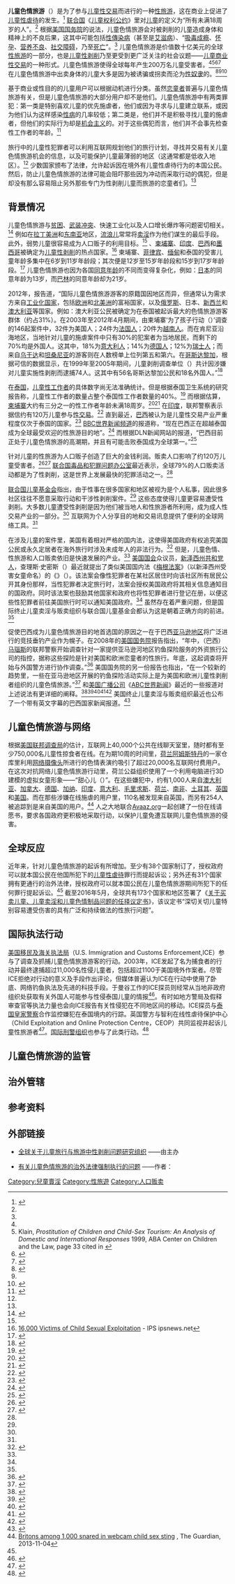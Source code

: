 {{Translating|tfrom=[[:en:Child_sex_tourism|:en:Child sex tourism]]|tpercent=10|time=2018-07-30T11:34:53+00:00}}
{{legal}}
{{性与法律}}

'''儿童色情旅游'''（{{Lang-en|'''Child Sex Tourism'''}}）是为了参与[[雏妓|儿童性交易]]而进行的一种[[性旅游|性旅游]]，这在商业上促进了[[儿童性虐待|儿童性虐待]]的发生。<ref name=deptstate>{{cite web|url=https://www.state.gov/g/tip/rls/fs/08/112090.htm|title=The Facts About Child Sex Tourism|work=Fact Sheet|publisher=US Dept of State, Office to Monitor and Combat Trafficking in Persons|date=2008-02-29|access-date=2018-07-30|archive-url=https://web.archive.org/web/20090313080604/http://www.state.gov/g/tip/rls/fs/08/112090.htm|archive-date=2009-03-13|dead-url=yes}}</ref> [[联合国|联合国]]《[[儿童权利公约|儿童权利公约]]》里对[[儿童|儿童]]的定义为“所有未满18周岁的人”。<ref name=NewZealand/> 根据[[美国国务院|美国国务院]]的说法，儿童色情旅游会对被剥削的儿童造成身体和精神上的不良后果，这其中可能包括[[性傳染病|性傳染病]]（甚至是[[艾滋病|艾滋病]]）、“[[毒瘾|吸毒成瘾]]、[[怀孕|怀孕]]、[[营养不良|营养不良]]、[[拒绝社交|社交障碍]]，乃至[[死亡|死亡]]”。<ref name=deptstate/> 儿童色情旅游是价值数十亿美元的全球[[性旅游|性旅游]]的一部分，也是[[儿童性剥削|儿童性剥削]]乃至更受到更广泛关注的社会议题——[[雏妓|儿童商业性交易]]的一种形式。儿童色情旅游使得全球每年产生200万名儿童受害者。<ref name=deptstate/><ref name=klain>Klain, ''Prostitution of Children and Child-Sex Tourism: An Analysis of Domestic and International Responses'' 1999, ABA Center on Children and the Law, page 33 cited in {{cite web |url=http://www.yapi.org/rpchildsextourism.pdf |title=Global Child Sex Tourism: Children as Tourist Attractions |author=Susan Song |work=Youth Advocate Program International Resource Paper |publisher=Youth Advocate Program International |deadurl=yes |archiveurl=https://web.archive.org/web/20120903204735/http://www.yapi.org/rpchildsextourism.pdf |archivedate=2012-09-03 |accessdate=2010-04-02 }}</ref><ref name=farrell>{{cite news |url=http://www.csmonitor.com/2004/0422/p11s01-wogi.html/ |title=Global campaign to police child sex tourism |author=Michael B. Farrell |date=2004-04-22 |publisher=Christian Science Monitor |accessdate=2010-04-02 |archive-date=2020-04-15 |archive-url=https://web.archive.org/web/20200415040324/https://www.csmonitor.com/2004/0422/p11s01-wogi.html |dead-url=no }}</ref><ref name=bacon>{{cite news |url=http://abcnews.go.com/thelaw/Story?id=3385318&page=1 |title=Stolen Innocence: Inside the Shady World of Child Sex Tourism |author=Brittainy Bacon |publisher=ABC News |date=2007-07-27 |accessdate=2010-04-02 |archive-date=2018-09-09 |archive-url=https://web.archive.org/web/20180909035646/https://abcnews.go.com/TheLaw/story?id=3385318&page=1 |dead-url=no }}</ref> 在儿童色情旅游中出卖身体的儿童大多是因为被诱骗或拐卖而沦为[[性奴隶|性奴隶]]的。<ref name=flowers>{{cite journal|title=The Sex Trade Industry's Worldwide Exploitation of Children|url=http://ann.sagepub.com/cgi/content/abstract/575/1/147|author=R. BARRI FLOWERS|journal=The Annals of the American Academy of Political and Social Science|issue=1|volume=575|pages=147–157|year=2001|doi=10.1177/000271620157500109|access-date=2010-04-02|archive-date=2009-10-28|archive-url=https://web.archive.org/web/20091028010233/http://ann.sagepub.com/cgi/content/abstract/575/1/147|dead-url=no}}</ref><ref name=gerson/><ref name=clift>{{cite book|title=Tourism and Sex |first= Stephen |last=Clift |author2=Simon Carter |publisher=Cengage Learning EMEA |year=2000 |pages=75–78, 85 |isbn=1-85567-636-2}}</ref>

基于商业或性目的的儿童用户可以根据动机进行分类。虽然[[恋童|恋童者]]普遍与儿童色情旅游有关，但是儿童色情旅游的大部分用户却不是他们。儿童色情旅游中有两类罪犯：第一类是特别喜欢儿童的优先施虐者，他们或因为寻求与儿童建立联系，或因为他们认为这样感染[[性病|性病]]的几率较低；第二类是{{Link-en|偶犯|Situational offender}}，他们并不是积极寻找儿童的施虐者，但他们的实际行为却是[[机会主义|机会主义]]的。对于这些偶犯而言，他们并不会事先检查性工作者的年龄。<ref>{{Cite web|url=http://www.politieenwetenschap.nl/cache/files/5a9ac16273e29Child_sex_tourists.pdf|title=Child sex tourists: A review of the literature on the characteristics, motives, and methods of (Dutch) transnational child sex offenders|last=Koning|first=A.|last2=Rijksen-van Dijke|first2=L.|date=2017-07|website=Politie en Wetenschap|publisher=Politie en Wetenschap|access-date=2018-03-03|archive-url=https://web.archive.org/web/20180303225321/http://www.politieenwetenschap.nl/cache/files/5a9ac16273e29Child_sex_tourists.pdf|archive-date=2018-03-03|dead-url=yes}}</ref>

旅行中的儿童性犯罪者可以利用互联网规划他们的旅行计划，寻找并交易有关儿童色情旅游机会的信息，以及可能保护儿童最薄弱的地区（这通常都是低收入地区）。<ref name=bacon/> 少数国家颁布了法律，允许起诉因在境外有儿童性虐待行为的本国公民。然后，防止儿童色情旅游的法律可能会阻吓那些因为冲动而采取行动的偶犯，但是却没有那么容易阻止另外那些专门为性剥削儿童而旅游的恋童者们。<ref name=bacon/>

== 背景情况 ==
儿童色情旅游与[[貧窮|贫困]]、[[武装冲突|武装冲突]]、快速工业化以及人口增长爆炸等问题密切相关。<ref name="studentpulse.com">{{cite journal |last=Eirienne |first=Arielle K. |year=2009 |title=Child Sex Tourism: 'Us' and 'Them' in a Globalized World |journal=Student Pulse |url=http://studentpulse.com/articles/34/child-sex-tourism-us-and-them-in-a-globalized-world |access-date=2010-04-02 |archive-date=2016-03-16 |archive-url=https://web.archive.org/web/20160316095717/http://www.studentpulse.com/articles/34/child-sex-tourism-us-and-them-in-a-globalized-world |dead-url=no }}</ref> 例如在[[拉丁美洲|拉丁美洲]]和[[东南亚|东南亚]]地区，[[流浪儿|流浪儿]]常常将[[卖淫|卖淫]]作为他们谋生的最后手段。此外，弱势儿童很容易成为人口贩子的利用目标。<ref name="studentpulse.com"/> {{Link-en|泰国卖淫产业|Prostitution in Thailand|泰国}}、[[柬埔寨|柬埔寨]]、[[印度|印度]]、[[巴西|巴西]]和[[墨西哥|墨西哥]]被确定为[[儿童性剥削|儿童性剥削]]的热点国家。<ref>[http://www.ipsnews.net/news.asp?idnews=38872 16,000 Victims of Child Sexual Exploitation] {{Wayback|url=http://www.ipsnews.net/news.asp?idnews=38872 |date=20120326111520 }} - IPS ipsnews.net</ref> 柬埔寨、[[菲律宾|菲律宾]]、[[缅甸|缅甸]]和泰国的受害儿童年龄多集中在6岁到11岁年龄段；其次便是12岁至15岁年龄段和15岁到17岁年龄段。<ref>{{Cite book|url=http://corp.credoreference.com/component/booktracker/edition/9275.html|title=Global Social Issues: An Encyclopedia|last=Bates|first=Christopher G|last2=Ciment|first2=James|publisher=Routledge|year=2013|isbn=978-0-7656-8292-5|location=|pages=|chapter=Sex Tourism and the Sex Trade|access-date=2018-07-30|archive-date=2020-09-28|archive-url=https://web.archive.org/web/20200928111600/https://corp.credoreference.com/component/booktracker/edition/9275.html|dead-url=no}}</ref> 儿童色情旅游也因为各国[[最低合法性交年齡|同意年龄]]的不同而变得复杂化，例如：[[日本|日本]]的同意年龄为13岁，而[[巴林|巴林]]的同意年龄却为21岁。

2012年，{{Link-en|买卖儿童、儿童卖淫和儿童色情制品问题特别报告员|Special Rapporteur on the sale of children, child prostitution and child pornography}}报告道，“国际儿童色情旅游游客的原籍国因地区而异，但通常认为需求方来自[[工业化国家|工业化国家]]，包括[[欧洲|欧洲]]和[[北美洲|北美洲]]的富裕国家，以及[[俄罗斯|俄罗斯]]、日本、[[新西兰|新西兰]]和[[澳大利亚|澳大利亚]]等国家。例如：澳大利亚公民被确定为在泰国被起诉最大的色情旅游游客群体（约占31%）。在2003年至2012年4月期间，由柬埔寨‘为了孩子行动（{{lang|fr|Action Pour Les Enfants}}）’调查的146起案件中，32件为美国人；24件为[[法国人|法国人]]；20件为[[越南|越南人]]。而在肯尼亚沿海地区，当地针对儿童的施虐案件中只有30%的犯案者为当地居民，而剩下的70%均是外国人。这其中，18%为[[意大利人|意大利人]]；14%为[[德国人|德国人]]；12%为[[瑞士人|瑞士人]]；而来自[[乌干达|乌干达]]和[[坦桑尼亚|坦桑尼亚]]的游客则在人数榜单上位列第五和第六。在[[哥斯达黎加|哥斯达黎加]]，根据可信的数据显示，在1999年至2005年期间，儿童剥削调查单位（{{lang|en|Child Exploitation Unit}}）共计因涉嫌对儿童实施性剥削而逮捕74人。这其中有56名哥斯达黎加公民和18名外国人。”<ref>{{cite web|title=Report of the Special Rapporteur on the sale of children, child prostitution and child pornography, Najat Maalla M’jid|url=http://www.ohchr.org/Documents/HRBodies/HRCouncil/RegularSession/Session22/A.HRC.22.54_en.pdf|pages=6–7|website=[[联合国人权事务高级专员办事处|Office of the United Nations High Commissioner for Human Rights]]|accessdate=2017-01-15|archive-date=2020-10-30|archive-url=https://web.archive.org/web/20201030195834/https://www.ohchr.org/Documents/HRBodies/HRCouncil/RegularSession/Session22/A.HRC.22.54_en.pdf|dead-url=no}}</ref>

在[[泰国|泰国]]，[[雏妓|儿童性工作者]]的具体数字尚无法准确统计。但是根据泰国卫生系统的研究报告称，儿童性工作者的数量占整个泰国性工作者数量的40%。<ref>{{cite web |url=http://www.unicri.it/wwd/trafficking/minors/docs/dr_thailand.pdf |title=Archived copy |accessdate=2012-06-26 |deadurl=yes |archiveurl=https://web.archive.org/web/20070712223227/http://www.unicri.it/wwd/trafficking/minors/docs/dr_thailand.pdf |archivedate=2007-07-12 |df= }}</ref> 而根据估算，[[柬埔寨|柬埔寨]]大约有三分之一的性工作者年龄未满18周岁。<ref>{{cite web|url=http://mswallow.typepad.com/the_swallows_nest/2008/02/good-news-bad-n.html|title=Good News, Bad News|website=Mswallow.typepad.com|accessdate=2016-06-13|archive-date=2016-03-04|archive-url=https://web.archive.org/web/20160304121242/http://mswallow.typepad.com/the_swallows_nest/2008/02/good-news-bad-n.html|dead-url=no}}</ref><ref>{{cite web |url=http://childrights-cambodia.org/child-sex-facts.htm |title=Archived copy |accessdate=2014-02-05 |archiveurl=https://archive.is/20050209081418/http://childrights-cambodia.org/child-sex-facts.htm |archivedate=2005-02-09 |df= |dead-url=no }}</ref> 在[[印度|印度]]，联邦警察表示据信约有120万儿童参与[[性交易|性交易]]。<ref>{{cite news |url=http://www.cnn.com/2009/WORLD/asiapcf/05/11/india.prostitution.children/index.html |work=CNN |title=Official: More than 1M child prostitutes in India |accessdate=2010-04-28 |date=2009-05-11 |archive-date=2018-10-25 |archive-url=https://web.archive.org/web/20181025180542/http://www.cnn.com/2009/WORLD/asiapcf/05/11/india.prostitution.children/index.html |dead-url=no }}</ref> 直到最近，[[巴西|巴西]]被认为是儿童性交易产业严重程度仅次于泰国的国家。<ref>{{cite web|url=http://www.libertadlatina.org/LA_Brazils_Child_Prostitution_Crisis.htm|title=LA_Brazils_Child_Prostitution_Crisis|publisher=|accessdate=2016-06-13|deadurl=yes|archiveurl=https://web.archive.org/web/20160603204047/http://www.libertadlatina.org/LA_Brazils_Child_Prostitution_Crisis.htm|archivedate=2016-06-03}}</ref> [[英國廣播公司世界新聞頻道|BBC世界新闻频道]]的{{Link-en|查理斯·罗杰斯 (记者)|Chris Rogers (journalist)|查理斯·罗杰斯}}报道称，“现在巴西正在超越泰国成为全球最受欢迎的性旅游目的地”。<ref>{{cite news |url=https://www.bbc.co.uk/news/world-10764371 |work=BBC News |title=Brazil's sex tourism boom |date=2010-07-30 |accessdate=2018-07-31 |archive-date=2017-12-20 |archive-url=https://web.archive.org/web/20171220003257/http://www.bbc.co.uk/news/world-10764371 |dead-url=no }}</ref> 而根据DLN新闻网站的报道，“巴西目前正处于儿童色情旅游的高潮期，并且有可能击败泰国成为全球第一。”<ref>{{cite news |last=Dar |first=Lata |url=http://www.dailylatestnews.com/2010/09/27/world-tourism-day-darker-sides-tourism-029617 |title=World Tourism Day and the darker sides of Tourism |work=DLN |date=2010-09-27 |deadurl=no |archiveurl=https://web.archive.org/web/20100929165239/http://www.dailylatestnews.com/2010/09/27/world-tourism-day-darker-sides-tourism-029617 |archivedate=2010-09-29 |accessdate=2018-07-30 }}</ref>

针对儿童的性旅游为人口贩子创造了巨大的金钱利润。贩卖人口影响了约120万儿童受害者。<ref>{{cite web
|url    = http://www.unicef.org/protection/index_exploitation.html
|title    = Child protection from violence, exploitation and abuse
|date    = 2010-09-23
|work    = 
|publisher    = UNICEF
|accessdate    = 2011-10-09
|quote    = Some estimates have as many as 1.2 million children being trafficked every year.
|archive-date    = 2011-09-03
|archive-url    = https://web.archive.org/web/20110903070723/http://www.unicef.org/protection/index_exploitation.html
|dead-url    = no
}}</ref><ref name="pulitzercenter.typepad.com">{{cite web |publisher=Pulitzer Center on Crisis Reporting |author=Deena Guzder |title=UNICEF: Protecting Children from Commercial Sexual Exploitation |url=http://pulitzercenter.typepad.com/untold_stories/2009/08/interview-with-unicef-chief-of-child-protection-amanda-bissex.html#more |deadurl=yes |archiveurl=https://web.archive.org/web/20091110062457/http://pulitzercenter.typepad.com/untold_stories/2009/08/interview-with-unicef-chief-of-child-protection-amanda-bissex.html#more |archivedate=2009-11-10 |df= |accessdate=2010-04-02 }}</ref> [[联合国毒品和犯罪问题办公室|联合国毒品和犯罪问题办公室]]最近表示，全球79%的人口贩卖活动都是为了性剥削，这是世界上发展最快的犯罪活动之一。<ref name="pulitzercenter.typepad.com"/>

[[联合国儿童基金会|联合国儿童基金会]]指出，由于性事在很多国家和地区被视为是个人私事，因此很多社区往往不愿意采取行动和干涉性剥削案件。<ref name="pulitzercenter.typepad.com"/> 这些态度使得儿童更容易遭受性剥削。大多数儿童遭受性剥削是因为他们被当地人和性旅游者所利用，成为成人性交易产业的一部分。<ref name="pulitzercenter.typepad.com"/> 互联网为个人分享目的地和交易讯息提供了便利的全球网络工具。<ref name="pulitzercenter.typepad.com"/>

在涉及儿童的案件里，美国有着相对严格的国内法，这使得美国政府有权追究美国公民或永久定居者在海外旅行时涉及未成年人的非法行为。<ref name="pulitzercenter.typepad.com2">{{cite web |publisher=Pulitzer Center on Crisis Reporting |author=Deena Guzder |title=Local Thai NGOs Discuss Efforts to End Commercial Sexual Exploitation |url=http://pulitzercenter.typepad.com/untold_stories/2009/08/the-politics-of-commercial-sexual-exploitation.html#more |deadurl=yes |archiveurl=https://web.archive.org/web/20090907022007/http://pulitzercenter.typepad.com/untold_stories/2009/08/the-politics-of-commercial-sexual-exploitation.html#more |archivedate=2009-09-07 |df= |accessdate=2010-04-02 }}</ref> 但是，儿童色情、性旅游和人口贩卖依旧是快速发展的产业。<ref name="pulitzercenter.typepad.com2"/> [[美国国会|美国国会]]众议员，[[新泽西州|新泽西州]][[共和党_(美国)|共和党人]]，查理斯·史密斯（{{lang|en|Chris Smith}}）最近就提出了类似美国国内法《[[梅根法案|梅根法案]]》（以新泽西州受害女童{{Link-en|梅根·康卡谋杀案|Murder of Megan Kanka|梅根·康卡}}命名）的《{{Link-en|通过旅行性犯罪者高级公开名单以预防儿童剥削及其他性犯罪的国际梅根法案|International Megan's Law to Prevent Child Exploitation and Other Sexual Crimes Through Advanced Notification of Traveling Sex Offenders|国际梅根法案}}》（{{USBill|114|hr|515}}）。该法案会像性犯罪者在某社区居住时向该社区所有居民公开其身份那样，当性犯罪者决定旅行时，法案会授权美国政府将其相关信息通知目的国政府。同时该法案也鼓励其他国家和政府也将性犯罪者进行登记在册，以便这些性犯罪者前往美国旅行时可以通知美国政府。<ref name="pulitzercenter.typepad.com2"/> 虽然{{Link-en|美国性犯罪者登记制度|Sex offender registries in the United States}}存在着严重问题，但是国际终止儿童卖淫与贩卖组织与联合国儿童基金会都认为这是朝着正确方向的前进。<ref name="pulitzercenter.typepad.com2"/>

促使巴西成为儿童色情旅游目的地首选国的原因之一在于巴西[[亚马孙州_(巴西)|亚马逊地区]]将广泛进行的竞技垂钓产业作为幌子。在2008年的[[美国国务院|美国国务院]]报告指出，“年中，（巴西）[[马瑙斯|马瑙斯]]的联邦警察开始调查针对一家提供亚马逊河地区钓鱼探险服务的外资旅行公司的指控，据称这些探险是针对美国和欧洲恋童者的性旅行。年底，这起调查将开始与外国警方进行协作调查。”<ref>{{cite web|url=https://www.state.gov/g/drl/rls/hrrpt/2008/wha/119150.htm|title=Brazil|website=State.gov|accessdate=2016-06-13|archive-url=https://web.archive.org/web/20090226174902/http://www.state.gov/g/drl/rls/hrrpt/2008/wha/119150.htm|archive-date=2009-02-26|dead-url=yes}}</ref> 美国国务院的另一份报告也指出，“在一个较新的趋势里，一些在亚马逊地区开展的钓鱼探险活动实际上是为美国和欧洲儿童性剥削者组织的儿童色情旅游。”<ref>{{cite web|url=https://www.state.gov/documents/organization/123361.pdf|format=PDF|title=Country Narratives|website=State.gov|accessdate=2017-12-13|archive-date=2019-01-09|archive-url=https://web.archive.org/web/20190109020226/https://www.state.gov/documents/organization/123361.pdf|dead-url=no}}</ref> {{Link-en|WAGA-TV|WAGA-TV|福斯电视网亚特兰大频道}}和[[美国广播公司|美国广播公司]]《[[ABC世界新闻|ABC世界新闻]]》最近的一些报道对上述说法有更详细的阐释。<ref>{{Cite web |url=http://abcnews.go.com/wnt/video/pleasure%2Dtrips%2Dunderage%2Dsex%2Dtourism%2D10293599%26tab%3D9482930%26section%3D1206853%26playlist%3D10293597 |title=存档副本 |accessdate=2010-04-09 |archive-date=2010-04-09 |archive-url=https://web.archive.org/web/20100409151352/http://abcnews.go.com/wnt/video/pleasure%2Dtrips%2Dunderage%2Dsex%2Dtourism%2D10293599%26tab%3D9482930%26section%3D1206853%26playlist%3D10293597 |dead-url=no }}</ref><ref>{{cite web|url=http://abcnews.go.com/WN/sex-tourism/story?id=10288468|title=Sex Tourism: ABC News Goes Undercover|date=2010-04-05|publisher=[[ABC_News|ABC News]]|accessdate=2016-06-13|archive-date=2020-06-01|archive-url=https://web.archive.org/web/20200601054750/https://abcnews.go.com/WN/sex-tourism/story?id=10288468|dead-url=no}}</ref><ref>{{cite web|url=http://www.chattanoogan.com/2010/4/6/172713/ABC-News-Airs-Undercover.aspx|title=ABC News Airs Undercover Fishing/Hunting Investigation|website=Chattanoogan.com|accessdate=2016-06-13|archive-date=2015-12-22|archive-url=https://web.archive.org/web/20151222220846/http://www.chattanoogan.com/2010/4/6/172713/ABC-News-Airs-Undercover.aspx|dead-url=no}}</ref><ref>{{cite web|url=http://www.myfoxatlanta.com/dpp/news/i-team:_brazil_sex_tourism_112309|title=FOX 5 Atlanta - Breaking Atlanta News, Weather, SKYFOX Traffic|website=Myfoxatlanta.com|accessdate=2016-06-13|archive-date=2011-09-14|archive-url=https://web.archive.org/web/20110914163353/http://www.myfoxatlanta.com/dpp/news/i-team%3A_brazil_sex_tourism_112309|dead-url=no}}</ref><ref>{{cite web|url=http://www.myfoxatlanta.com/dpp/news/i-team:-sex-tourism-pt.-2-011110|title=FOX 5 Atlanta - Breaking Atlanta News, Weather, SKYFOX Traffic - WAGA|website=Myfoxatlanta.com|accessdate=2016-06-13|archive-date=2011-09-14|archive-url=https://web.archive.org/web/20110914110406/http://www.myfoxatlanta.com/dpp/news/i-team%3A-sex-tourism-pt.-2-011110|dead-url=no}}</ref> 美国终止儿童卖淫与贩卖组织最近也公布了一个带有英文字幕的巴西国家新闻报道。<ref>{{YouTube|aENcxcxC2gk}}</ref>

== 儿童色情旅游与网络 ==
根据[[美国联邦调查局|美国联邦调查局]]的估计，互联网上40,000个公共在线聊天室里，随时都有至少750,000名儿童性掠食者在线。在为期10周的时间里，[[荷兰|荷兰]][[阿姆斯特丹|阿姆斯特丹]]的一家仓库里利用[[网络摄像头|网络摄像头]]所进行的色情表演约吸引了超过20,000名互联网付费用户。在这次对抗网络儿童色情旅游行动里，荷兰公益组织{{Link-en|人之大地|Terre des hommes}}使用了一个利用电脑进行3D建模的虚拟女童形象——“甜心儿（{{lang|en|Sweetie}}）”。在这些嫌犯中，约有1,000人来自[[澳大利亚|澳大利亚]]、[[加拿大|加拿大]]、[[德国|德国]]、[[加纳|加纳]]、[[印度|印度]]、[[意大利|意大利]]、[[毛里求斯|毛里求斯]]、[[荷兰|荷兰]]、[[南非|南非]]、[[土耳其|土耳其]]、[[英国|英国]]和[[美国|美国]]。而在那些涉嫌在线施虐的用户里，110名被发现来自英国，而另有254人被追踪到是来自美国的用户。<ref>[https://www.theguardian.com/world/2013/nov/04/dutch-sting-webcam-child-sex-abuse Britons among 1,000 snared in webcam child sex sting] {{Wayback|url=https://www.theguardian.com/world/2013/nov/04/dutch-sting-webcam-child-sex-abuse |date=20201111223422 }}, The Guardian, 2013-11-04</ref> 人之大地联合[[Avaaz.org|Avaaz.org]]一起创建了一份在线请愿书，要求各国政府更积极地采取行动，以保护儿童免遭互联网儿童色情旅游的侵害。

== 全球反应 ==
近年来，针对儿童色情旅游的起诉有所增加。至少有38个国家制订了{{Link-en|治外管辖|Extraterritorial jurisdiction|治外法律}}，授权政府可以就本国公民在他国所犯下的[[儿童性虐待|儿童性虐待]]罪行而提起诉讼；另外还有31个国家拥有更通行的治外法律，授权政府可以就本国公民在儿童色情旅游期间所犯下的任何罪行提起诉讼。<ref name=deptstate/> 截至2016年5月，全球共有173个国家和地区签署了《[[关于买卖儿童、儿童卖淫和儿童色情制品问题的任择议定书|关于买卖儿童、儿童卖淫和儿童色情制品问题的任择议定书]]》，该议定书“深切关切儿童特别容易遭受伤害的具有广泛和持续做法的性旅行问题”。

== 国际执法行动 ==
[[美国移民及海关执法局|美国移民及海关执法局]]（U.S. Immigration and Customs Enforcement,ICE）参与了调查及抓捕儿童色情旅游游客的行动。2003年，ICE发起了名为捕食者的行动并最终逮捕超过11,000名性侵儿童者，包括超过1100于美国境外作案者。尽管ICE拒绝对行动的意义及手段作出评论，但媒体普遍认为ICE在行动中使用了卧底、网络钓鱼执法及先进的科技手段。于曼谷工作的ICE探员则经常从当地非政府组织处获取有关外国人可能参与性侵泰国儿童的情报<ref>{{Cite web|url=http://www.thailawforum.com/sex-crimes-in-thailand-part3.html|title=Civil Society and Law Enforcement|accessdate=|author=Jon Fox|date=|publisher=|archive-date=2020-02-25|archive-url=https://web.archive.org/web/20200225211549/http://thailawforum.com/sex-crimes-in-thailand-part3.html|dead-url=no}}</ref>。有时如地方警局及假释审查官等执法力量也会向ICE报告有关性侵犯在不同地区间的移动。ICE探员与[[泰国皇家警察|泰国皇家警察]]合作监控嫌犯在泰国境内的行踪。英国警方与智利在线性虐待保护中心（Child Exploitation and Online Protection Centre，CEOP）共同监视并起诉儿童性旅游者<ref>{{Cite web|url=https://www.defenceforchildren.nl/images/13/1404.pdf|title=defenceforchildren.nl. 1|accessdate=3 January 2017|author=|date=|publisher=|archive-url=https://web.archive.org/web/20170113171123/https://www.defenceforchildren.nl/images/13/1404.pdf|archive-date=2017-01-13|dead-url=yes}}</ref>。[[国际刑警组织|国际刑警组织]]也参与了此类行动。<ref>{{Cite web|url=https://www.interpol.int/Crime-areas/Crimes-against-children/Sex-offenders|title=Sex offenders / Crimes against children / Crime areas / Internet / Home - INTERPOL|accessdate=2018-11-04|work=www.interpol.int|language=en-GB|archive-url=https://web.archive.org/web/20170113124719/https://www.interpol.int/Crime-areas/Crimes-against-children/Sex-offenders|archive-date=2017-01-13|dead-url=yes}}</ref>

== 儿童色情旅游的监管 ==

== 治外管辖 ==

== 参考资料 ==
<div style="font-size:small;">
{{Reflist|3}}
</div>

== 外部链接 ==
* [http://www.globalstudysectt.org 全球关于儿童旅行与旅游中性剥削问题研究组织] {{Wayback|url=http://www.globalstudysectt.org/ |date=20180730170800 }}{{en}}——由{{Link-en|国际终止儿童卖淫与贩卖组织|End Child Prostitution and Trafficking}}主办

* [http://www.federalcircuitcourt.gov.au/wps/wcm/connect/fccweb/reports-and-publications/speeches-conference-papers/2012/speech-pascoe-sex-tourism 有关儿童色情旅游的治外法律强制执行的问题] {{Wayback|url=http://www.federalcircuitcourt.gov.au/wps/wcm/connect/fccweb/reports-and-publications/speeches-conference-papers/2012/speech-pascoe-sex-tourism |date=20201112041657 }}{{en}}——作者：{{Link-en|约翰·帕斯科|John Pascoe}}

{{性伦理}}
{{戀童癖}}
{{旅游}}
{{Portal bar|性|色情|法律}}
{{Authority control}}
{{DEFAULTSORT:Child Sex Tourism}}

[[Category:兒童賣淫|Category:兒童賣淫]]
[[Category:性旅遊|Category:性旅遊]]
[[Category:人口贩卖|Category:人口贩卖]]